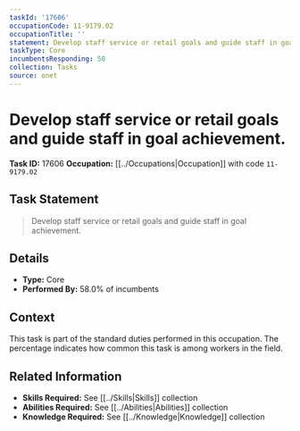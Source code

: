 ```yaml
---
taskId: '17606'
occupationCode: 11-9179.02
occupationTitle: ''
statement: Develop staff service or retail goals and guide staff in goal achievement.
taskType: Core
incumbentsResponding: 58
collection: Tasks
source: onet
---
```

# Develop staff service or retail goals and guide staff in goal achievement.

**Task ID:** 17606
**Occupation:** [[../Occupations|Occupation]] with code `11-9179.02`

## Task Statement

> Develop staff service or retail goals and guide staff in goal achievement.

## Details

- **Type:** Core
- **Performed By:** 58.0% of incumbents

## Context

This task is part of the standard duties performed in this occupation. The percentage indicates how common this task is among workers in the field.

## Related Information

- **Skills Required:** See [[../Skills|Skills]] collection
- **Abilities Required:** See [[../Abilities|Abilities]] collection
- **Knowledge Required:** See [[../Knowledge|Knowledge]] collection
